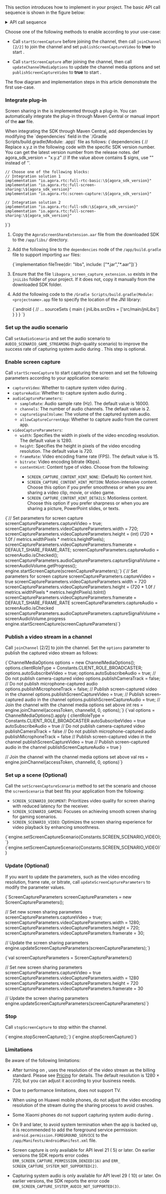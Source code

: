 <PlatformWrapper platform="android">


This section introduces how to implement <Vg k="SCR_SHR" /> in your project. The basic API call sequence is shown in the figure below:

<details>
<summary>API call sequence</summary>

![API call sequence](/images/rtc-sdk/screen-sharing-android-ios.svg)
</details>

Choose one of the following methods to enable <Vg k="SCR_SHR" /> according to your use-case:

- Call `startScreenCapture` before joining the channel, then call `joinChannel [2/2]` to join the channel and set `publishScreenCaptureVideo` to **true** to start <Vg k="SCR_SHR" />.

- Call `startScreenCapture` after joining the channel, then call `updateChannelMediaOptions` to update the channel media options and set `publishScreenCaptureVideo` to **true** to start <Vg k="SCR_SHR" />.

The flow diagram and implementation steps in this article demonstrate the first use-case.

### Integrate <Vg k="SCR_SHR" /> plug-in

Screen sharing in the <Vg k="COMPANY" /> <Vg k="VSDK" /> is implemented through a plug-in. You can automatically integrate the plug-in through Maven Central or manual import of the **aar** file.

<Tabs>
<TabItem value="tab1" label="Automatic integration" default>
When integrating the SDK through Maven Central, add dependencies by modifying the `dependencies` field in the `/Gradle Scripts/build.gradle(Module: <projectname>.app)` file as follows:

<CodeBlock language="java" showLineNumbers>
{`dependencies {
    // Replace x.y.z in the following code with the specific SDK version number. You can get the latest version number from the release notes.
    def agora_sdk_version = "x.y.z"
    // If the value above contains $ signs, use "" instead of ''.

    // Choose one of the following blocks:
    // Integration solution 1
    implementation "io.agora.rtc:full-rtc-basic:\${agora_sdk_version}"
    implementation "io.agora.rtc:full-screen-sharing:\${agora_sdk_version}"
    implementation "io.agora.rtc:screen-capture:\${agora_sdk_version}"

    // Integration solution 2
    implementation "io.agora.rtc:full-sdk:\${agora_sdk_version}"
    implementation "io.agora.rtc:full-screen-sharing:\${agora_sdk_version}"
}`}
</CodeBlock>
</TabItem>

<TabItem value="tab2" label="Manual integration" default>

1. Copy the `AgoraScreenShareExtension.aar` file from the downloaded SDK to the `/app/libs/` directory.

1. Add the following line to the `dependencies` node of the `/app/build.gradle` file to support importing `aar` files:

    <CodeBlock language="java" showLineNumbers>
    {`implementation fileTree(dir: "libs", include: ["*.jar","*.aar"])`}
    </CodeBlock>

1. Ensure that the file `libagora_screen_capture_extension.so` exists in the `jniLibs` folder of your project. If it does not, copy it manually from the downloaded SDK folder.

1. Add the following code to the `/Gradle Scripts/build.gradle(Module: <projectname>.app` file to specify the location of the JNI library:

    <CodeBlock language="java" showLineNumbers>
    {`android {
      // ...
      sourceSets {
        main {
          jniLibs.srcDirs = ['src/main/jniLibs']
        }
      }
    }
    `}
    </CodeBlock>

</TabItem>
</Tabs>


### Set up the audio scenario

Call `setAudioScenario` and set the audio scenario to `AUDIO_SCENARIO_GAME_STREAMING` (high-quality scenario) to improve the success rate of capturing system audio during <Vg k="SCR_SHR" />. This step is optional.

### Enable screen capture

Call `startScreenCapture` to start capturing the screen and set the following parameters according to your application scenario:

- `captureVideo`: Whether to capture system video during <Vg k="SCR_SHR" />.
- `captureAudio`: Whether to capture system audio during <Vg k="SCR_SHR" />.
- `audioCaptureParameters`:
    - `sampleRate`: Audio sample rate (Hz). The default value is 16000.
    - `channels`: The number of audio channels. The default value is 2.
    - `captureSignalVolume`: The volume of the captured system audio.
    - `allowCaptureCurrentApp`: Whether to capture audio from the current app.
- `videoCaptureParameters`:
    - `width`: Specifies the width in pixels of the video encoding resolution. The default value is 1280.
    - `height`: Specifies the height in pixels of the video encoding resolution. The default value is 720. 
    - `frameRate`: Video encoding frame rate (FPS). The default value is 15.
    - `bitrate`: Video encoding bitrate (Kbps).
    - `contentHint`: Content type of <Vg k="SCR_SHR" /> video. Choose from the following:
        - `SCREEN_CAPTURE_CONTENT_HINT_NONE`: (Default) No content hint.
        - `SCREEN_CAPTURE_CONTENT_HINT_MOTION`: Motion-intensive content. Choose this option if you prefer smoothness or when you are sharing a video clip, movie, or video game.
        - `SCREEN_CAPTURE_CONTENT_HINT_DETAILS`: Motionless content. Choose this option if you prefer sharpness or when you are sharing a picture, PowerPoint slides, or texts.

<Tabs groupId="language">
<TabItem value="java" label="Java">
<CodeBlock language="java" showLineNumbers>
{`// Set parameters for screen capture
screenCaptureParameters.captureVideo = true;
screenCaptureParameters.videoCaptureParameters.width = 720;
screenCaptureParameters.videoCaptureParameters.height = (int) (720 * 1.0f / metrics.widthPixels * metrics.heightPixels);
screenCaptureParameters.videoCaptureParameters.framerate = DEFAULT_SHARE_FRAME_RATE;
screenCaptureParameters.captureAudio = screenAudio.isChecked();
screenCaptureParameters.audioCaptureParameters.captureSignalVolume = screenAudioVolume.getProgress();
engine.startScreenCapture(screenCaptureParameters);`}
</CodeBlock>
</TabItem>

<TabItem value="kotlin" label="Kotlin" default>
<CodeBlock language="kotlin" showLineNumbers>
{`// Set parameters for screen capture
screenCaptureParameters.captureVideo = true
screenCaptureParameters.videoCaptureParameters.width = 720
screenCaptureParameters.videoCaptureParameters.height = (720 * 1.0f / metrics.widthPixels * metrics.heightPixels).toInt()
screenCaptureParameters.videoCaptureParameters.framerate = DEFAULT_SHARE_FRAME_RATE
screenCaptureParameters.captureAudio = screenAudio.isChecked
screenCaptureParameters.audioCaptureParameters.captureSignalVolume = screenAudioVolume.progress
engine.startScreenCapture(screenCaptureParameters)`}
</CodeBlock>
</TabItem>
</Tabs>

### Publish a <Vg k="SCR_SHR" /> video stream in a channel

Call `joinChannel` [2/2] to join the channel. Set the `options` parameter to publish the captured <Vg k="SCR_SHR" /> video stream as follows:

<Tabs groupId="language">
<TabItem value="java" label="Java">
<CodeBlock language="java" showLineNumbers>
{`ChannelMediaOptions options = new ChannelMediaOptions();
options.clientRoleType = Constants.CLIENT_ROLE_BROADCASTER;
options.autoSubscribeVideo = true;
options.autoSubscribeAudio = true;
// Do not publish camera-captured video
options.publishCameraTrack = false;
// Do not publish microphone-captured audio
options.publishMicrophoneTrack = false;
// Publish screen-captured video in the channel
options.publishScreenCaptureVideo = true;
// Publish screen-captured audio in the channel
options.publishScreenCaptureAudio = true;
// Join the channel with the channel media options set above
int res = engine.joinChannel(accessToken, channelId, 0, options);`}
</CodeBlock>
</TabItem>

<TabItem value="kotlin" label="Kotlin" default>
<CodeBlock language="kotlin" showLineNumbers>
{`val options = ChannelMediaOptions().apply {
    clientRoleType = Constants.CLIENT_ROLE_BROADCASTER
    autoSubscribeVideo = true
    autoSubscribeAudio = true
    // Do not publish camera-captured video
    publishCameraTrack = false
    // Do not publish microphone-captured audio
    publishMicrophoneTrack = false
    // Publish screen-captured video in the channel
    publishScreenCaptureVideo = true
    // Publish screen-captured audio in the channel
    publishScreenCaptureAudio = true
}

// Join the channel with the channel media options set above
val res = engine.joinChannel(accessToken, channelId, 0, options)`}
</CodeBlock>
</TabItem>
</Tabs>

### Set up a <Vg k="SCR_SHR" /> scene (Optional)

Call the `setScreenCaptureScenario` method to set the <Vg k="SCR_SHR" /> scenario and choose the `screenScenario` that best fits your application from the following:

- `SCREEN_SCENARIO_DOCUMENT`: Prioritizes video quality for screen sharing with reduced latency for the receiver.
- `SCREEN_SCENARIO_GAMING`: Focuses on achieving smooth screen sharing for gaming scenarios.
- `SCREEN_SCENARIO_VIDEO`: Optimizes the screen sharing experience for video playback by enhancing smoothness.

<Tabs groupId="language">
<TabItem value="java" label="Java">
<CodeBlock language="java" showLineNumbers>
{`engine.setScreenCaptureScenario(Constants.SCREEN_SCENARIO_VIDEO);`}
</CodeBlock>
</TabItem>

<TabItem value="kotlin" label="Kotlin" default>
<CodeBlock language="kotlin" showLineNumbers>
{`engine.setScreenCaptureScenario(Constants.SCREEN_SCENARIO_VIDEO)`}
</CodeBlock>
</TabItem>
</Tabs>

### Update <Vg k="SCR_SHR" /> (Optional)

If you want to update the <Vg k="SCR_SHR" /> parameters, such as the video encoding resolution, frame rate, or bitrate, call `updateScreenCaptureParameters` to modify the parameter values. 

<Tabs groupId="language">
<TabItem value="java" label="Java">
<CodeBlock language="java" showLineNumbers>
{`ScreenCaptureParameters screenCaptureParameters = new ScreenCaptureParameters();

// Set new screen sharing parameters
screenCaptureParameters.captureVideo = true;
screenCaptureParameters.videoCaptureParameters.width = 1280;
screenCaptureParameters.videoCaptureParameters.height = 720;
screenCaptureParameters.videoCaptureParameters.framerate = 30;

// Update the screen sharing parameters
engine.updateScreenCaptureParameters(screenCaptureParameters);`}
</CodeBlock>
</TabItem>

<TabItem value="kotlin" label="Kotlin" default>
<CodeBlock language="kotlin" showLineNumbers>
{`val screenCaptureParameters = ScreenCaptureParameters()

// Set new screen sharing parameters
screenCaptureParameters.captureVideo = true
screenCaptureParameters.videoCaptureParameters.width = 1280
screenCaptureParameters.videoCaptureParameters.height = 720
screenCaptureParameters.videoCaptureParameters.framerate = 30

// Update the screen sharing parameters
engine.updateScreenCaptureParameters(screenCaptureParameters)`}
</CodeBlock>
</TabItem>
</Tabs>

### Stop <Vg k="SCR_SHR" />

Call `stopScreenCapture` to stop <Vg k="SCR_SHR" /> within the channel.

<Tabs groupId="language">
<TabItem value="java" label="Java">
<CodeBlock language="java" showLineNumbers>
{`engine.stopScreenCapture();`}
</CodeBlock>
</TabItem>

<TabItem value="kotlin" label="Kotlin" default>
<CodeBlock language="kotlin" showLineNumbers>
{`engine.stopScreenCapture()`}
</CodeBlock>
</TabItem>
</Tabs>

### Limitations

Be aware of the following limitations:

- After turning on <Vg k="SCR_SHR" />, <Vg k="COMPANY" /> uses the resolution of the <Vg k="SCR_SHR" /> video stream as the billing standard. Please see [Pricing](../overview/pricing) for details. The default resolution is 1280 × 720, but you can adjust it according to your business needs.

- Due to <Vpl k="NAME" /> performance limitations, <Vg k="SCR_SHR" /> does not support <Vpl k="NAME" /> TV.

- When using <Vg k="SCR_SHR" /> on Huawei mobile phones, do not adjust the video encoding resolution of the <Vg k="SCR_SHR" /> stream during the sharing process to avoid crashes.

- Some Xiaomi phones do not support capturing system audio during <Vg k="SCR_SHR" />.

- On <Vpl k="NAME" /> 9 and later, to avoid system termination when the app is backed up, it is recommended to add the foreground service permission: `android.permission.FOREGROUND_SERVICE` to the `/app/Manifests/AndroidManifest.xml` file.

- Screen capture is only available for <Vpl k="NAME" /> API level 21 (<Vpl k="NAME" /> 5) or later. On earlier versions the SDK reports error codes `ERR_SCREEN_CAPTURE_PERMISSION_DENIED(16)` and `ERR_ SCREEN_CAPTURE_SYSTEM_NOT_SUPPORTED(2)`.

- Capturing system audio is only available for <Vpl k="NAME" /> API level 29 (<Vpl k="NAME" /> 10) or later. On earlier versions, the SDK reports the error code `ERR_SCREEN_CAPTURE_SYSTEM_AUDIO_NOT_SUPPORTED(3)`.

</PlatformWrapper>